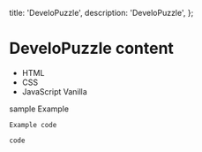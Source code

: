  title: 'DeveloPuzzle',
  description: 'DeveloPuzzle',
};

# DeveloPuzzle content

- HTML
- CSS
- JavaScript Vanilla

sample Example

```
Example code
```

`code`

<StackBlitzEmbed
  repo='GyeongtaeGim/react-scroll-interaction-example'
  height='700px'
/>
